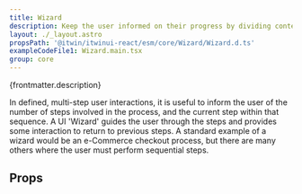 ```yaml
---
title: Wizard
description: Keep the user informed on their progress by dividing content into logical steps.
layout: ./_layout.astro
propsPath: '@itwin/itwinui-react/esm/core/Wizard/Wizard.d.ts'
exampleCodeFile1: Wizard.main.tsx
group: core
---
```



<p>{frontmatter.description}</p>

<LiveExample src={frontmatter.exampleCodeFile1} />

In defined, multi-step user interactions, it is useful to inform the user of the number of steps involved in the process, and the current step within that sequence. A UI 'Wizard' guides the user through the steps and provides some interaction to return to previous steps. A standard example of a wizard would be an e-Commerce checkout process, but there are many others where the user must perform sequential steps.

## Props

<PropsTable path={frontmatter.propsPath} />
